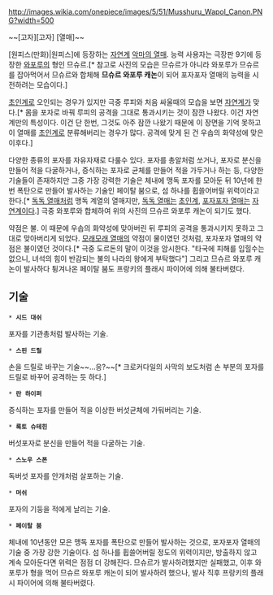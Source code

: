 http://images.wikia.com/onepiece/images/5/51/Musshuru_Wapol_Canon.PNG?width=500

~~[고자][고자] [열매]~~

[원피스(만화)|원피스]에 등장하는 [[자연계]] [[악마의 열매]]. 능력 사용자는 극장판 9기에 등장한 [[와포루]]의 형인 므슈르.[* 참고로 사진의 모습은 므슈르가 아니라 와포루가 므슈르를 잡아먹어서 므슈르와 합체해 '''므슈르 와포루 캐논'''이 되어 포자포자 열매의 능력을 시전하려는 모습이다.]

[[초인계]]로 오인되는 경우가 있지만 극중 루피와 처음 싸울때의 모습을 보면 [[자연계]]가 맞다.[* 몸을 포자로 바꿔 루피의 공격을 그대로 통과시키는 것이 잠깐 나왔다. 이건 자연계만의 특성이다. 이건 단 한번, 그것도 아주 잠깐 나왔기 때문에 이 장면을 기억 못하고 이 열매를 [[초인계]]로 분류해버리는 경우가 많다. 공격에 맞게 된 건 우솝의 화약성에 맞은 이후다.]

다양한 종류의 포자를 자유자재로 다룰수 있다. 포자를 총알처럼 쏘거나, 포자로 분신을 만들어 적을 다굴하거나, 증식하는 포자로 균체를 만들어 적을 가두거나 하는 등, 다양한 기술들이 존재하지만 그중 가장 강력한 기술은 체내에 맹독 포자를 모아둔 뒤 10년에 한번 폭탄으로 만들어 발사하는 기술인 페이탈 붐으로, 섬 하나를 휩쓸어버릴 위력이라고 한다.[* [[독독 열매]]처럼 맹독 계열의 열매지만, [[독독 열매]]는 [[초인계]], [[포자포자 열매]]는 [[자연계]]이다.] 극중 와포루와 합체하여 위의 사진의 므슈르 와포루 캐논이 되기도 했다.

약점은 불. 이 때문에 우솝의 화약성에 맞아버린 뒤 루피의 공격을 통과시키지 못하고 그대로 맞아버리게 되었다. [[모래모래 열매]]의 약점이 물이였던 것처럼, 포자포자 열매의 약점은 불이였던 것이다.[* 극중 도르돈의 말이 이것을 암시한다. "타국에 피해를 입힐수는 없으니, 녀석의 힘이 반감되는 불의 나라의 왕에게 부탁했다"] 그리고 므슈르 와포루 캐논이 발사하다 튕겨나온 페이탈 붐도 프랑키의 플래시 파이어에 의해 불타버렸다.

== 기술 ==
 * '''시드 대쉬'''
포자를 기관총처럼 발사하는 기술.

 * '''스핀 드릴'''
손을 드릴로 바꾸는 기술~~...응?~~[* 크로커다일의 사막의 보도처럼 손 부분의 포자를 드릴로 바꾸어 공격하는 듯 하다.]

 * '''란 하이퍼'''
증식하는 포자를 만들어 적을 이상한 버섯균체에 가둬버리는 기술.

 * '''록토 슈테힌'''
버섯포자로 분신을 만들어 적을 다굴하는 기술.

 * '''스노우 스폰'''
독버섯 포자를 안개처럼 살포하는 기술.

 * '''머쉬'''
포자의 기둥을 적에게 날리는 기술.

 * '''페이탈 붐'''
체내에 10년동안 모은 맹독 포자를 폭탄으로 만들어 발사하는 것으로, 포자포자 열매의 기술 중 가장 강한 기술이다. 섬 하나를 휩쓸어버릴 정도의 위력이지만, 방출하지 않고 계속 모아둔다면 위력은 점점 더 강해진다. 므슈르가 발사하려했지만 실패했고, 이후 와포루가 형을 먹어 므슈르 와포루 캐논이 되어 발사하려 했으나, 발사 직후 프랑키의 플래시 파이어에 의해 불타버렸다.

